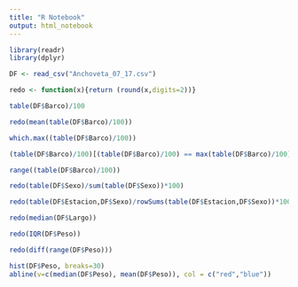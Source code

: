 ```yaml
---
title: "R Notebook"
output: html_notebook
---
```

```r
library(readr)
library(dplyr)
```

```r
DF <- read_csv("Anchoveta_07_17.csv")
```


```r
redo <- function(x){return (round(x,digits=2))}
```


```r
table(DF$Barco)/100
```



```r
redo(mean(table(DF$Barco)/100))
```


```r
which.max((table(DF$Barco)/100))
```

```r
(table(DF$Barco)/100)[(table(DF$Barco)/100) == max(table(DF$Barco)/100)]
```

```r
range((table(DF$Barco)/100))
```


```r
redo(table(DF$Sexo)/sum(table(DF$Sexo))*100)
```

```r
redo(table(DF$Estacion,DF$Sexo)/rowSums(table(DF$Estacion,DF$Sexo))*100)
```


```r
redo(median(DF$Largo))
```

```r
redo(IQR(DF$Peso))
```

```r
redo(diff(range(DF$Peso)))
```
```r
hist(DF$Peso, breaks=30)
abline(v=c(median(DF$Peso), mean(DF$Peso)), col = c("red","blue"))
```


```r

```

